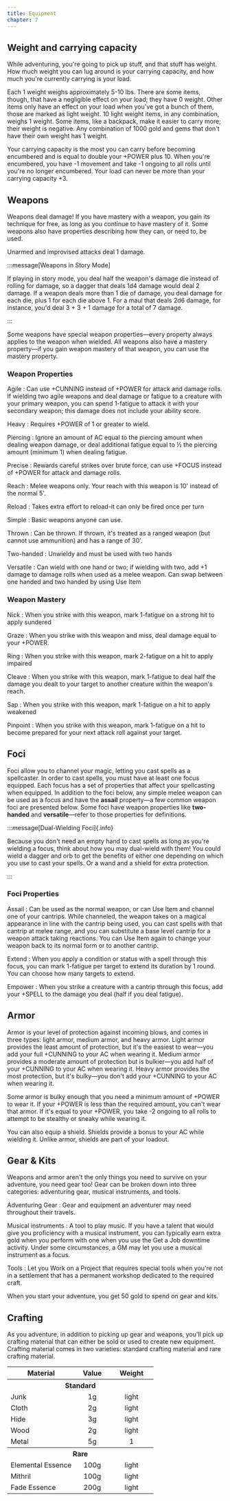 ```yaml
---
title: Equipment
chapter: 7
---
```


## Weight and carrying capacity

While adventuring, you're going to pick up stuff, and that stuff has weight. How much weight you can lug around is your carrying capacity, and how much you're currently carrying is your load.

Each 1 weight weighs approximately 5-10 lbs. There are some items, though, that have a negligible effect on your load; they have 0 weight. Other items only have an effect on your load when you've got a bunch of them, those are marked as light weight. 10 light weight items, in any combination, weighs 1 weight. Some items, like a backpack, make it easier to carry more; their weight is negative. Any combination of 1000 gold and gems that don't have their own weight has 1 weight.

Your carrying capacity is the most you can carry before becoming encumbered and is equal to double your +POWER plus 10. When you're encumbered, you have -1 movement and take -1 ongoing to all rolls until you're no longer encumbered. Your load can never be more than your carrying capacity +3.

## Weapons

Weapons deal damage! If you have mastery with a weapon, you gain its technique for free, as long as you continue to have mastery of it. Some weapons also have properties describing how they can, or need to, be used.

Unarmed and improvised attacks deal 1 damage.

:::message[Weapons in Story Mode]

If playing in story mode, you deal half the weapon's damage die instead of rolling for damage, so a dagger that deals 1d4 damage would deal 2 damage. If a weapon deals more than 1 die of damage, you deal damage for each die, plus 1 for each die above 1. For a maul that deals 2d6 damage, for instance, you'd deal 3 + 3 + 1 damage for a total of 7 damage.

:::

Some weapons have special weapon properties—every property always applies to the weapon when wielded. All weapons also have a mastery property—if you gain weapon mastery of that weapon, you can use the mastery property.


<Weapons simple={true} />

<Weapons simple={false} />

### Weapon Properties

Agile
: Can use +CUNNING instead of +POWER for attack and damage rolls. If wielding two agile weapons and deal damage or fatigue to a creature with your primary weapon, you can spend 1-fatigue to attack it with your secondary weapon; this damage does not include your ability score.

Heavy
: Requires +POWER of 1 or greater to wield.

Piercing
: Ignore an amount of AC equal to the piercing amount when dealing weapon damage, or deal additional fatigue equal to ½ the piercing amount (minimum 1) when dealing fatigue.

Precise
: Rewards careful strikes over brute force, can use +FOCUS instead of +POWER for attack and damage rolls.

Reach
: Melee weapons only. Your reach with this weapon is 10' instead of the normal 5'.

Reload
: Takes extra effort to reload-it can only be fired once per turn

Simple
: Basic weapons anyone can use.

Thrown
: Can be thrown. If thrown, it's treated as a ranged weapon (but cannot use ammunition) and has a range of 30'.

Two-handed
: Unwieldy and must be used with two hands

Versatile
: Can wield with one hand or two; if wielding with two, add +1 damage to damage rolls when used as a melee weapon. Can swap between one handed and two handed by using Use Item

### Weapon Mastery

Nick
: When you strike with this weapon, mark 1-fatigue on a strong hit to apply sundered

Graze
: When you strike with this weapon and miss, deal damage equal to your +POWER.

Ring
: When you strike with this weapon, mark 2-fatigue on a hit to apply impaired

Cleave
: When you strike with this weapon, mark 1-fatigue to deal half the damage you dealt to your target to another creature within the weapon's reach.

Sap
: When you strike with this weapon, mark 1-fatigue on a hit to apply weakened

Pinpoint
: When you strike with this weapon, mark 1-fatigue on a hit to become prepared for your next attack roll against your target.

## Foci

Foci allow you to channel your magic, letting you cast spells as a spellcaster. In order to cast spells, you must have at least one focus equipped. Each focus has a set of properties that affect your spellcasting when equipped. In addition to the foci below, any simple melee weapon can be used as a focus and have the **assail** property—a few common weapon foci are presented below. Some foci have weapon properties like **two-handed** and **versatile**—refer to those properties for definitions.

:::message[Dual-Wielding Foci]{.info}

Because you don't need an empty hand to cast spells as long as you're wielding a focus, think about how you may dual-wield with them! You could wield a dagger and orb to get the benefits of either one depending on which you use to cast your spells. Or a wand and a shield for extra protection.

:::


<Foci />

### Foci Properties

Assail
: Can be used as the normal weapon, or can Use Item and channel one of your cantrips. While channeled, the weapon takes on a magical appearance in line with the cantrip being used, you can cast spells with that cantrip at melee range, and you can substitute a base level cantrip for a weapon attack taking reactions. You can Use Item again to change your weapon back to its normal form or to another cantrip.

Extend
: When you apply a condition or status with a spell through this focus, you can mark 1-fatigue per target to extend its duration by 1 round. You can choose how many targets to extend.

Empower
: When you strike a creature with a cantrip through this focus, add your +SPELL to the damage you deal (half if you deal fatigue).

## Armor

Armor is your level of protection against incoming blows, and comes in three types: light armor, medium armor, and heavy armor. Light armor provides the least amount of protection, but it's the easiest to wear—you add your full +CUNNING to your AC when wearing it. Medium armor provides a moderate amount of protection but is bulkier—you add half of your +CUNNING to your AC when wearing it. Heavy armor provides the most protection, but it's bulky—you don't add your +CUNNING to your AC when wearing it.

Some armor is bulky enough that you need a minimum amount of +POWER to wear it. If your +POWER is less than the required amount, you can't wear that armor. If it's equal to your +POWER, you take -2 ongoing to all rolls to attempt to be stealthy or sneaky while wearing it.

You can also equip a shield. Shields provide a bonus to your AC while wielding it. Unlike armor, shields are part of your loadout.


<Armor />

## Gear & Kits

Weapons and armor aren't the only things you need to survive on your adventure, you need gear too! Gear can be broken down into three categories: adventuring gear, musical instruments, and tools.

Adventuring Gear
: Gear and equipment an adventurer may need throughout their travels.

Musical instruments
: A tool to play music. If you have a talent that would give you proficiency with a musical instrument, you can typically earn extra gold when you perform with one when you use the Get a Job downtime activity. Under some circumstances, a GM may let you use a musical instrument as a focus.

Tools
: Let you Work on a Project that requires special tools when you're not in a settlement that has a permanent workshop dedicated to the required craft.

When you start your adventure, you get 50 gold to spend on gear and kits.


<Gear />

## Crafting

As you adventure, in addition to picking up gear and weapons, you'll pick up crafting material that can either be sold or used to create new equipment. Crafting material comes in two varieties: standard crafting material and rare crafting material.

<table>
  <thead>
    <tr>
      <th>Material</th>
      <th style="width: 6ch; text-align: center;">Value</th>
      <th style="width: 8ch; text-align: center;">Weight</th>
    </tr>
  </thead>
  <tbody>
    <tr>
      <th colspan="3">Standard</th>
    </tr>
    <tr>
      <td>Junk</td>
      <td style="text-align: center">1g</td>
      <td style="text-align: center">light</td>
    </tr>
    <tr>
      <td>Cloth</td>
      <td style="text-align: center">2g</td>
      <td style="text-align: center">light</td>
    </tr>
    <tr>
      <td>Hide</td>
      <td style="text-align: center">3g</td>
      <td style="text-align: center">light</td>
    </tr>
    <tr>
      <td>Wood</td>
      <td style="text-align: center">2g</td>
      <td style="text-align: center">light</td>
    </tr>
    <tr>
      <td>Metal</td>
      <td style="text-align: center">5g</td>
      <td style="text-align: center">1</td>
    </tr>
    <tr>
      <th colspan="3">Rare</th>
    </tr>
    <tr>
      <td>Elemental Essence</td>
      <td style="text-align: center">100g</td>
      <td style="text-align: center">light</td>
    </tr>
    <tr>
      <td>Mithril</td>
      <td style="text-align: center">100g</td>
      <td style="text-align: center">light</td>
    </tr>
    <tr>
      <td>Fade Essence</td>
      <td style="text-align: center">200g</td>
      <td style="text-align: center">light</td>
    </tr>
  </tbody>
</table>


<Crafting />
